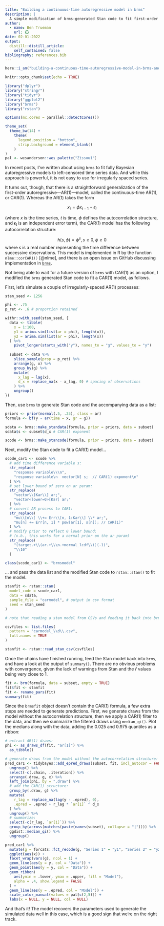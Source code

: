 ```yaml
---
title: "Building a continuous-time autoregressive model in brms"
description: |
  A simple modification of brms-generated Stan code to fit first-order autoregressive models to irregularly-spaced time series.
author:
  - name: Ben Trueman
    url: {}
date: 02-01-2022
output:
  distill::distill_article:
    self_contained: false
bibliography: references.bib
---
```



```r
here::i_am("building-a-continuous-time-autoregressive-model-in-brms-and-stan.Rmd")

knitr::opts_chunk$set(echo = TRUE)

library("dplyr")
library("stringr")
library("tidyr")
library("ggplot2")
library("brms")
library("rstan")

options(mc.cores = parallel::detectCores())

theme_set(
  theme_bw(14) + 
    theme(
      legend.position = "bottom",
      strip.background = element_blank()
    )
)
pal <- wesanderson::wes_palette("Zissou1")
```

In recent posts, I've written about using `brms` to fit fully Bayesian autoregressive models to left-censored time series data. And while this approach is powerful, it is not easy to use for irregularly spaced series.

It turns out, though, that there is a straightforward generalization of the first-order autoregressive---AR(1)---model, called the continuous-time AR(1), or CAR(1). Whereas the AR(1) takes the form 

$$x_t = \phi x_{t-1} + \epsilon_t$$

(where $x$ is the time series, $t$ is time, $\phi$ defines the autocorrelation structure, and $\epsilon_t$ is an independent error term), the CAR(1) model has the following autocorrelation structure:

$$h(s, \phi) = \phi^s, s\geq0, \phi\geq0 $$
where $s$ is a real number representing the time difference between successive observations. This model is implemented in R by the function `nlme::corCAR1()` [@nlme], and there is an open issue on GitHub discussing implementation in [`brms`](https://github.com/paul-buerkner/brms/issues/741). 

Not being able to wait for a future version of `brms` with CAR(1) as an option, I modified the `brms` generated Stan code to fit a CAR(1) model, as follows.

First, let's simulate a couple of irregularly-spaced AR(1) processes:

```r

stan_seed <- 1256

phi <- .75
p_ret <- .6 # proportion retained

withr::with_seed(stan_seed, {
  data <- tibble(
    x = 1:100,
    y1 = arima.sim(list(ar = phi), length(x)),
    y2 = arima.sim(list(ar = phi), length(x))
  ) %>% 
    pivot_longer(starts_with("y"), names_to = "g", values_to = "y")
  
  subset <- data %>% 
    slice_sample(prop = p_ret) %>% 
    arrange(g, x) %>% 
    group_by(g) %>% 
    mutate(
      x_lag = lag(x),
      d_x = replace_na(x - x_lag, 0) # spacing of observations
    ) %>% 
    ungroup()
})

```

Then, use `brms` to generate Stan code and the accompanying data as a list:

```r

priors <- prior(normal(.5, .25), class = ar)
formula <- bf(y ~ ar(time = x, gr = g))

sdata <- brms::make_standata(formula, prior = priors, data = subset)
sdata$s <- subset$d_x # CAR(1) exponent 

scode <- brms::make_stancode(formula, prior = priors, data = subset)

```

Next, modify the Stan code to fit a CAR(1) model... 

```r

scode_car1 <- scode %>% 
  # add time difference variable s:
  str_replace(
    "response variable\\\n", 
    "response variable\n  vector[N] s;  // CAR(1) exponent\n"
  ) %>% 
  # set lower bound of zero on ar param:
  str_replace(
    "vector\\[Kar\\] ar;", 
    "vector<lower=0>[Kar] ar;"
  ) %>% 
  # convert AR process to CAR1:
  str_replace(
    "mu\\[n\\] \\+= Err\\[n, 1:Kar\\] \\* ar;", 
    "mu[n] += Err[n, 1] * pow(ar[1], s[n]); // CAR(1)"
  ) %>% 
  # modify prior to reflect 0 lower bound:
  # (n.b., this works for a normal prior on the ar param)
  str_replace(
    "(target.+\\(ar.+\\\n.+normal_lcdf\\()(-1)", 
    "\\10"
  )

class(scode_car1) <- "brmsmodel"

```

... and pass the data list and the modified Stan code to `rstan::stan()` to fit the model.

```r

stanfit <- rstan::stan(
  model_code = scode_car1,
  data = sdata,
  sample_file = "carmodel", # output in csv format
  seed = stan_seed
)

```

```r

# note that reading a stan model from CSVs and feeding it back into brms causes warmup draws to be included where they shouldn't. This issue should be fixed in the next release (https://github.com/paul-buerkner/brms/issues/1284)

csvfiles <- list.files(
  pattern = "carmodel_\\d\\.csv",
  full.names = TRUE
)

stanfit <- rstan::read_stan_csv(csvfiles)

```

Once the chains have finished running, feed the Stan model back into `brms`, and have a look at the output of `summary()`. There are no obvious problems with convergence, given the lack of warnings from Stan and the $\widehat{r}$ values being very close to 1.

```r

fit <- brm(formula, data = subset, empty = TRUE)
fit$fit <- stanfit
fit <- rename_pars(fit)
summary(fit)

```

Since the `brmsfit` object doesn't contain the CAR(1) formula, a few extra steps are needed to generate predictions. First, we generate draws from the model without the autocorrelation structure, then we apply a CAR(1) filter to the data, and then we summarize the filtered draws using `median_qi()`. Plot the medians along with the data, adding the 0.025 and 0.975 quantiles as a ribbon:

```r

# extract AR(1) draws:
phi <- as_draws_df(fit, "ar[1]") %>% 
  as_tibble()

# generate draws from the model without the autocorrelation structure:
pred_car1 <- tidybayes::add_epred_draws(subset, fit, incl_autocor = FALSE) %>% 
  ungroup() %>% 
  select(-c(.chain, .iteration)) %>% 
  arrange(.draw, g, x) %>% 
  left_join(phi, by = ".draw") %>% 
  # add the CAR(1) structure:
  group_by(.draw, g) %>% 
  mutate(
    r_lag = replace_na(lag(y - .epred), 0),
    .epred = .epred + r_lag * `ar[1]` ^ d_x
  ) %>% 
  ungroup() %>% 
  # summarize:
  select(-c(r_lag, `ar[1]`)) %>% 
  group_by(across(matches(paste(names(subset), collapse = "|")))) %>% 
  ggdist::median_qi() %>% 
  ungroup()
```


```r

pred_car1 %>%
  mutate(g = forcats::fct_recode(g, "Series 1" = "y1", "Series 2" = "y2")) %>% 
  ggplot(aes(x)) + 
  facet_wrap(vars(g), ncol = 1) + 
  geom_line(aes(y = y, col = "Data")) + 
  geom_point(aes(y = y, col = "Data")) + 
  geom_ribbon(
    aes(ymin = .lower, ymax = .upper, fill = "Model"),
    alpha = .4, show.legend = FALSE
  ) +
  geom_line(aes(y = .epred, col = "Model")) + 
  scale_color_manual(values = pal[c(2,5)]) + 
  labs(x = NULL, y = NULL, col = NULL)

```

And that's it! The model recovers the parameters used to generate the simulated data well in this case, which is a good sign that we're on the right track.

